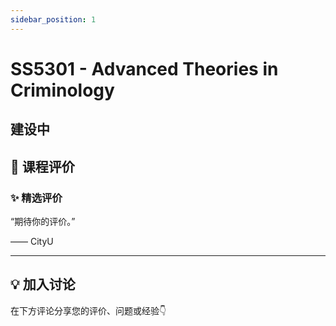 ```yaml
---
sidebar_position: 1
---
```



# SS5301 - Advanced Theories in Criminology

## 建设中

## **💬 课程评价**

### ✨ **精选评价**
<div className={commentStyles.commentBox}>
    <p className={commentStyles.commentText}>
        “期待你的评价。”
    </p>
    <p className={commentStyles.commentAuthor}>—— CityU</p>
</div>

---

## **💡 加入讨论**

在下方评论分享您的评价、问题或经验👇
<Utterances />
